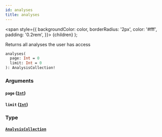 ```yaml
---
id: analyses
title: analyses
---
```


<span
style={{
      backgroundColor: color,
      borderRadius: '2px',
      color: '#fff',
      padding: '0.2rem',
    }}>
{children}
</span>
);

Returns all analyses the user has access

```graphql
analyses(
  page: Int = 0
  limit: Int = 0
): AnalysisCollection!

```

### Arguments

#### `page` ([`Int`](/api/scalars/int))

#### `limit` ([`Int`](/api/scalars/int))

### Type

#### [`AnalysisCollection`](/api/objects/analysis-collection)
